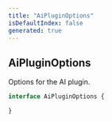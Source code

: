 ```yaml
---
title: "AiPluginOptions"
isDefaultIndex: false
generated: true
---
```



<!-- This file was generated from the CommandKit source. Do not modify. Instead, re-run the "docgen" script -->


## AiPluginOptions

<GenerationInfo sourceFile="packages/ai/src/types.ts" sourceLine="45" packageName="@commandkit/ai" />

Options for the AI plugin.

```ts title="Signature"
interface AiPluginOptions {

}
```

